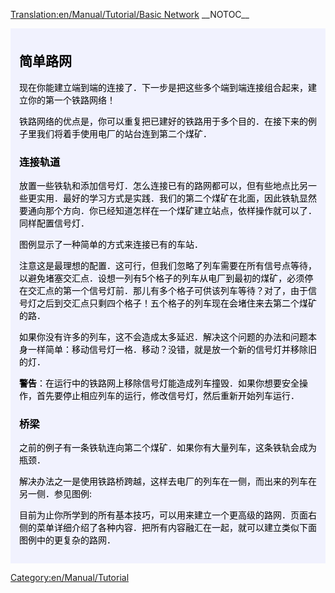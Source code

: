 [[Translation:en/Manual/Tutorial/Basic Network]]
__NOTOC__

{{en/Manual/Tutorial/Tabs|3|3
|zh/Manual/Tutorial/多个站台|1. 多个站台<!--
-->|zh/Manual/Tutorial/多个铁轨|2. 多个铁轨<!--
-->|zh/Manual/Tutorial/简单路网|3. 简单路网}}
<div style="padding:.5em 1em 1em 1em; border-top:none; background-color:#f1f2fe; color:#000;">
{{zh/Manual/教程}}
== 简单路网 ==
现在你能建立端到端的连接了．下一步是把这些多个端到端连接组合起来，建立你的第一个铁路网络！

铁路网络的优点是，你可以重复把已建好的铁路用于多个目的．在接下来的例子里我们将着手使用电厂的站台连到第二个煤矿．

=== 连接轨道 ===

放置一些铁轨和添加信号灯．怎么连接已有的路网都可以，但有些地点比另一些更实用．最好的学习方式是实践．我们的第二个煤矿在北面，因此铁轨显然要通向那个方向．你已经知道怎样在一个煤矿建立站点，依样操作就可以了．同样配置信号灯．

图例显示了一种简单的方式来连接已有的车站．

{{en/Manual/Phototable|[[File:en/Manual/Tutorial/Tutorial network simple.png|400px]]|第二条铁路连接到电厂车站(点击放大)|none}}

注意这是最理想的配置．这可行，但我们忽略了列车需要在所有信号点等待，以避免堵塞交汇点．设想一列有5个格子的列车从电厂到最初的煤矿，必须停在交汇点的第一个信号灯前．那儿有多个格子可供该列车等待？对了，由于信号灯之后到交汇点只剩四个格子！五个格子的列车现在会堵住来去第二个煤矿的路．

如果你没有许多的列车，这不会造成太多延迟．解决这个问题的办法和问题本身一样简单：移动信号灯一格．移动？没错，就是放一个新的信号灯并移除旧的灯．

'''警告'''：在运行中的铁路网上移除信号灯能造成列车撞毁．如果你想要安全操作，首先要停止相应列车的运行，修改信号灯，然后重新开始列车运行．

=== 桥梁 ===

之前的例子有一条铁轨连向第二个煤矿．如果你有大量列车，这条铁轨会成为瓶颈．

解决办法之一是使用铁路桥跨越，这样去电厂的列车在一侧，而出来的列车在另一侧．参见图例:

{{en/Manual/Phototable|[[File:en/Manual/Tutorial/Tutorial network bridge.png|400px]]|铁路网中有一座桥梁 (点击放大)|none}}

目前为止你所学到的所有基本技巧，可以用来建立一个更高级的路网．页面右侧的菜单详细介绍了各种内容．把所有内容融汇在一起，就可以建立类似下面图例中的更复杂的路网．

{{en/Manual/Phototable|[[File:en/Manual/Tutorial/Plufingford Transport, 22nd Mar 2032.png|512px]]|一个高级的网络(点击放大)|none}}


</div>
[[Category:en/Manual/Tutorial]]